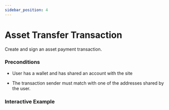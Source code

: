 ```yaml
---
sidebar_position: 4
---
```



# Asset Transfer Transaction

Create and sign an asset payment transaction.

### Preconditions

* User has a wallet and has shared an account with the site

* The transaction sender must match with one of the addresses shared by the user.

### Interactive Example
<ASATransaction />
